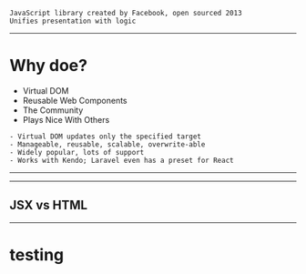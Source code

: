 

<Head>
    <title>React.js Basics</title>
</Head>

<ReactLogo />

```notes
JavaScript library created by Facebook, open sourced 2013
Unifies presentation with logic
```

---


# Why doe?

<ul>
    <Appear>
        <li>Virtual DOM</li>
        <li>Reusable Web Components</li>
        <li>The Community</li>
        <li>Plays Nice With Others</li>
    </Appear>
</ul>

```notes
- Virtual DOM updates only the specified target
- Manageable, reusable, scalable, overwrite-able
- Widely popular, lots of support
- Works with Kendo; Laravel even has a preset for React
```

---


<Survey />

---


## JSX vs HTML

<ul>
    <Appear>
        <span><JS /></span>
        <span><JSX /></span>
    </Appear>
</ul>

---

# testing